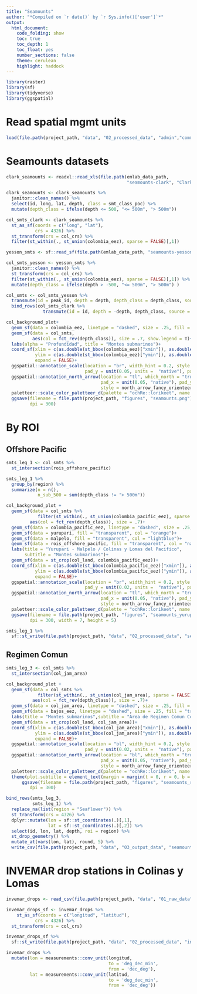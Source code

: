 ```yaml
---
title: "Seamounts"
author: "*Compiled on `r date()` by `r Sys.info()['user']`*"
output: 
  html_document:
    code_folding: show
    toc: true
    toc_depth: 1
    toc_float: yes
    number_sections: false
    theme: cerulean
    highlight: haddock
---
```


```r
library(raster)
library(sf)
library(tidyverse)
library(ggspatial)
```

# Read spatial mgmt units

```r
load(file.path(project_path, "data", "02_processed_data", "admin","common_spatial_inputs.RData"))
```

# Seamounts datasets

```r
clark_seamounts <- readxl::read_xls(file.path(emlab_data_path, 
                                              "seamounts-clark", "Clarketal_2011_OCM_All_seamounts_values.xls"))

clark_seamounts <- clark_seamounts %>% 
  janitor::clean_names() %>% 
  select(id, long, lat, depth, class = smt_class_poc) %>% 
  mutate(depth_class = ifelse(depth <= 500, "<= 500m", "> 500m"))

col_smts_clark <- clark_seamounts %>% 
  st_as_sf(coords = c("long", "lat"),
           crs = 4326) %>% 
  st_transform(crs = col_crs) %>% 
  filter(st_within(., st_union(colombia_eez), sparse = FALSE)[,1])

yesson_smts <- sf::read_sf(file.path(emlab_data_path, "seamounts-yesson-2019", "YessonEtAl2019-Seamounts-V2.shp"))

col_smts_yesson <- yesson_smts %>% 
  janitor::clean_names() %>% 
  st_transform(crs = col_crs) %>% 
  filter(st_within(., st_union(colombia_eez), sparse = FALSE)[,1]) %>% 
  mutate(depth_class = ifelse(depth > -500, "<= 500m", "> 500m") )

col_smts <- col_smts_yesson %>%
  transmute(id = peak_id, depth = depth, depth_class = depth_class, source = "yesson") %>% 
  bind_rows(col_smts_clark %>% 
              transmute(id = id, depth = -depth, depth_class, source = "clark"))

col_background_plot+
  geom_sf(data = colombia_eez, linetype = "dashed", size = .25, fill = "transparent")+
  geom_sf(data = col_smts, 
          aes(col = fct_rev(depth_class)), size = .7, show.legend = T)+
  labs(alpha = "Profundidad", title = "Montes submarinos")+
  coord_sf(xlim = c(as.double(st_bbox(colombia_eez)["xmin"]), as.double(st_bbox(colombia_eez)["xmax"])+.1), 
           ylim = c(as.double(st_bbox(colombia_eez)["ymin"]), as.double(st_bbox(colombia_eez)["ymax"])), 
           expand = FALSE)+
  ggspatial::annotation_scale(location = "br", width_hint = 0.2, style = "ticks", 
                              pad_y = unit(0.05, units =  "native"), pad_x = unit(0.05, units =  "native") )+
  ggspatial::annotation_north_arrow(location = "tl", which_north = "true", height = unit(0.1, "native"), width = unit(0.1, "native"),
                                    pad_x = unit(0.05, "native"), pad_y = unit(0.05, "native"),
                                    style = north_arrow_fancy_orienteering)+
  paletteer::scale_color_paletteer_d(palette = "ochRe::lorikeet", name = "Profundidad")+
  ggsave(filename = file.path(project_path, "figures", "seamounts.png"), 
         dpi = 300)
```

# By ROI

## Offshore Pacific

```r
smts_leg_1 <- col_smts %>% 
  st_intersection(rois_offshore_pacific) 

smts_leg_1 %>% 
  group_by(region) %>% 
  summarize(n = n(),
            n_sub_500 = sum(depth_class != "> 500m"))
```

```r
col_background_plot +
  geom_sf(data = col_smts %>% 
            filter(st_within(., st_union(colombia_pacific_eez), sparse = FALSE)[,1]),
         aes(col = fct_rev(depth_class)), size = .7)+
  geom_sf(data = colombia_pacific_eez, linetype = "dashed", size = .25, fill = "transparent")+
  geom_sf(data = yurupari, fill = "transparent", col = "orange")+
  geom_sf(data = malpelo, fill = "transparent", col = "lightblue")+
  geom_sf(data = rois_offshore_pacific, fill = "transparent", col = "navy")+
  labs(title = "Yurupari - Malpelo / Colinas y Lomas del Pacifico",
       subtitle = "Montes submarinos")+
  geom_sf(data = st_crop(col_land, colombia_pacific_eez))+
  coord_sf(xlim = c(as.double(st_bbox(colombia_pacific_eez)["xmin"]), as.double(st_bbox(colombia_pacific_eez)["xmax"])+.1), 
           ylim = c(as.double(st_bbox(colombia_pacific_eez)["ymin"]), as.double(st_bbox(colombia_pacific_eez)["ymax"])), 
           expand = FALSE)+
  ggspatial::annotation_scale(location = "br", width_hint = 0.2, style = "ticks", 
                              pad_y = unit(0.02, units =  "native"), pad_x = unit(0.02, units =  "native") )+
  ggspatial::annotation_north_arrow(location = "tl", which_north = "true", height = unit(0.1, "native"), width = unit(0.1, "native"),
                                    pad_x = unit(0.05, "native"), pad_y = unit(0.05, "native"),
                                    style = north_arrow_fancy_orienteering)+
  paletteer::scale_color_paletteer_d(palette = "ochRe::lorikeet", name = "Profundidad")+
  ggsave(filename = file.path(project_path, "figures", "seamounts_yurupari_malpelo.png"), 
         dpi = 300, width = 7, height = 5)
```
```r
smts_leg_1 %>% 
  sf::st_write(file.path(project_path, "data", "02_processed_data", "seamounts_leg_1.gpkg"))
```


## Regimen Comun

```r
smts_leg_3 <- col_smts %>% 
  st_intersection(col_jam_area) 

col_background_plot +
  geom_sf(data = col_smts %>% 
            filter(st_within(., st_union(col_jam_area), sparse = FALSE)[,1]),
          aes(col = fct_rev(depth_class)), size = .7)+
  geom_sf(data = col_jam_area, linetype = "dashed", size = .25, fill = "transparent")+
  geom_sf(data = bajos_eez, linetype = "dashed", size = .25, fill = "transparent")+
  labs(title = "Montes submarinos",subtitle = "Area de Regimen Comun Colombia - Jamaica")+
  geom_sf(data = st_crop(col_land, col_jam_area))+
  coord_sf(xlim = c(as.double(st_bbox(col_jam_area)["xmin"]), as.double(st_bbox(col_jam_area)["xmax"])+.1), 
           ylim = c(as.double(st_bbox(col_jam_area)["ymin"]), as.double(st_bbox(col_jam_area)["ymax"])), 
           expand = FALSE)+
  ggspatial::annotation_scale(location = "bl", width_hint = 0.2, style = "ticks", 
                              pad_y = unit(0.02, units =  "native"), pad_x = unit(0.02, units =  "native") )+
  ggspatial::annotation_north_arrow(location = "bl", which_north = "true", height = unit(0.1, "native"), width = unit(0.1, "native"),
                                    pad_x = unit(0.05, "native"), pad_y = unit(0.05, "native"),
                                    style = north_arrow_fancy_orienteering)+
  paletteer::scale_color_paletteer_d(palette = "ochRe::lorikeet", name = "Profundidad")+
  theme(plot.subtitle = element_text(margin = margin(t = 0, r = 0, b = .3, l = 0, unit = "pt")))+
      ggsave(filename = file.path(project_path, "figures", "seamounts_regimen_comun.png"), 
         dpi = 300)
```

```r
bind_rows(smts_leg_3, 
          smts_leg_1) %>% 
  replace_na(list(region = "Seaflower")) %>% 
  st_transform(crs = 4326) %>% 
  dplyr::mutate(lon = sf::st_coordinates(.)[,1],
                lat = sf::st_coordinates(.)[,2]) %>% 
  select(id, lon, lat, depth, roi = region) %>% 
  st_drop_geometry() %>% 
  mutate_at(vars(lon, lat), round, 5) %>% 
  write_csv(file.path(project_path, "data", "03_output_data", "seamounts_in_rois.csv"))
```

# INVEMAR drop stations in Colinas y Lomas

```r
invemar_drops <- read_csv(file.path(project_path, "data", "01_raw_data", "invemar_drop_coords.csv")) 

invemar_drops_sf <- invemar_drops %>% 
    st_as_sf(coords = c("longitud", "latitud"),
           crs = 4326) %>% 
  st_transform(crs = col_crs) 

invemar_drops_sf %>% 
  sf::st_write(file.path(project_path, "data", "02_processed_data", "invemar_drops.gpkg"))

```

```r
invemar_drops %>% 
  mutate(lon = measurements::conv_unit(longitud,
                                       to = 'deg_dec_min', 
                                       from = 'dec_deg'),
         lat = measurements::conv_unit(latitud,
                                       to = 'deg_dec_min', 
                                       from = 'dec_deg'))
```

